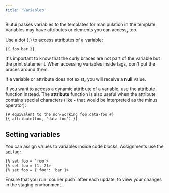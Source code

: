 ```yaml
---
title: 'Variables'
---
```


Blutui passes variables to the templates for manipulation in the template. Variables may have attributes or elements you can access, too.

Use a dot (`.`) to access attributes of a variable:

```canvas
{{ foo.bar }}
```

It's important to know that the curly braces are not part of the variable but the print statement. When accessing variables inside tags, don't put the braces around them.

If a variable or attribute does not exist, you will receive a **null** value.

If you want to access a dynamic attribute of a variable, use the [attribute](/docs/canvas/functions/attribute) function instead. The **attribute** function is also useful when the attribute contains special characters (like **-** that would be interpreted as the minus operator):

```canvas
{# equivalent to the non-working foo.data-foo #}
{{ attribute(foo, 'data-foo') }}
```

## Setting variables

You can assign values to variables inside code blocks. Assignments use the [set](/docs/canvas/tags/set) tag:

```canvas
{% set foo = 'foo'>
{% set foo = [1, 2]>
{% set foo = {'foo': 'bar'}>
```

<Callout>
Ensure that you run `courier push` after each update, to view your changes in the staging environment.
</Callout>

